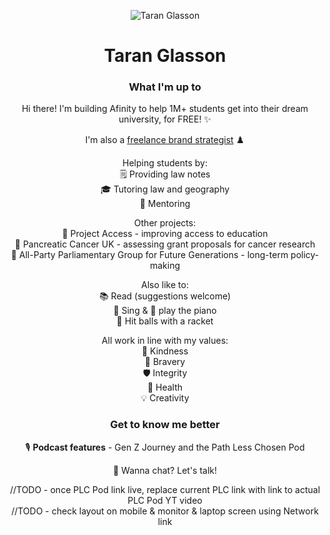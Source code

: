 
<Header buttonText="Freelance Portfolio" buttonHref="/research" />

<Image 
  src="/images/LinkedIn-DP-2024.png" 
  alt="Taran Glasson" 
  className="w-40 h-40 object-cover rounded-lg"
  width={512}
  height={512}
/>

# Taran Glasson

### What I'm up to 

Hi there! I'm building <Link href="https://afinity.ai/" target="_blank" rel="noopener noreferrer" className="hover:text-gray-600 transition-colors">Afinity</Link> to help 1M+ students get into their dream university, for FREE! ✨

I'm also a [freelance brand strategist](/research) ♟️  

Helping students by:  
    🗒️ Providing <Link href="https://www.stuvia.com/user/lawnotes08" target="_blank" rel="noopener noreferrer">law notes</Link>  
    🎓 Tutoring <Link href="https://www.superprof.co.uk/yrs-tutoring-experience-teaches-gdl-pdgl-and-llb-law-having-achieved-distinction-the-gdl-from-the-university-law.html" target="_blank" rel="noopener noreferrer">law</Link> and <Link href="https://www.superprof.co.uk/geography-cambridge-graduate-with-yrs-tutoring-experience-teaches-gcse-level-and-undergraduate-level-geography-and.html" target="_blank" rel="noopener noreferrer">geography</Link>  
    👥 <Link href="https://cal.com/taranglasson/mentoring" target="_blank" rel="noopener noreferrer">Mentoring</Link>

Other projects:  
    🚀 <Link href="https://projectaccess.org/" target="_blank" rel="noopener noreferrer">Project Access</Link> - improving access to education  
    🔬 <Link href="https://www.pancreaticcancer.org.uk/" target="_blank" rel="noopener noreferrer">Pancreatic Cancer UK</Link> - assessing grant proposals for cancer research  
    📝 <Link href="https://www.appgfuturegenerations.com/" target="_blank" rel="noopener noreferrer">All-Party Parliamentary Group for Future Generations</Link> - long-term policy-making  
    
Also like to:  
    📚 Read (suggestions welcome)  
    🎤 Sing & 🎹 play the piano  
    🎾 Hit balls with a racket  

All work in line with my values:  
    🫶 Kindness  
    🦁 Bravery  
    🛡️ Integrity  
    🍏 Health  
    💡 Creativity
    
### Get to know me better

🎙️ **Podcast features** - <Link href="https://www.youtube.com/embed/db9bBDtz_bM" target="_blank" rel="noopener noreferrer">Gen Z Journey</Link> and the <Link href="https://www.youtube.com/@ThePathLessChosenPod" target="_blank" rel="noopener noreferrer">Path Less Chosen Pod</Link>

💬 Wanna chat? <Link href="https://cal.com/taranglasson/30min" target="_blank" rel="noopener noreferrer">Let's talk</Link>!

//TODO - once PLC Pod link live, replace current PLC link with link to actual PLC Pod YT video   
//TODO - check layout on mobile & monitor & laptop screen using Network link  

<div className="mt-8">
  <SocialLinks />
</div>
